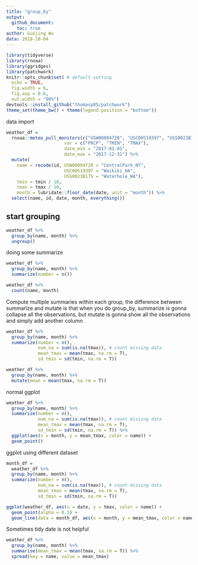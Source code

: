 ```yaml
---
title: "group_by"
output:
  github_document:
    toc: true
author: Guojing Wu
data: 2018-10-04
---
```


```r
library(tidyverse)
library(rnoaa)
library(ggridges)
library(patchwork)
knitr::opts_chunk$set( # default setting
  echo = TRUE, 
  fig.width = 6, 
  fig.asp = 0.6, 
  out.width = "90%")
devtools::install_github("thomasp85/patchwork")
theme_set(theme_bw() + theme(legend.position = "bottom"))
```

data import

```r
weather_df = 
  rnoaa::meteo_pull_monitors(c("USW00094728", "USC00519397", "USS0023B17S"),
                      var = c("PRCP", "TMIN", "TMAX"), 
                      date_min = "2017-01-01",
                      date_max = "2017-12-31") %>%
  mutate(
    name = recode(id, USW00094728 = "CentralPark_NY", 
                      USC00519397 = "Waikiki_HA",
                      USS0023B17S = "Waterhole_WA"),
    tmin = tmin / 10,
    tmax = tmax / 10,
    month = lubridate::floor_date(date, unit = "month")) %>%
  select(name, id, date, month, everything())
```

## start grouping

```r
weather_df %>% 
  group_by(name, month) %>% 
  ungroup()
```

doing some summarize

```r
weather_df %>% 
  group_by(name, month) %>% 
  summarize(number = n())

weather_df %>% 
  count(name, month)
```

Compute multiple summaries within each group, the difference between summarize and mutate is that when you do group_by, summarize is gonna collapse all the observations, but mutate is gonna show all the observations and simply add another column.

```r
weather_df %>%
  group_by(name, month) %>%
  summarize(number = n(),
            num_na = sum(is.na(tmax)), # count missing data
            mean_tmax = mean(tmax, na.rm = T), 
            sd_tmin = sd(tmin, na.rm = T))

weather_df %>%
  group_by(name, month) %>%
  mutate(mean = mean(tmax, na.rm = T))
```

normal ggplot

```r
weather_df %>%
  group_by(name, month) %>%
  summarize(number = n(),
            num_na = sum(is.na(tmax)), # count missing data
            mean_tmax = mean(tmax, na.rm = T), 
            sd_tmin = sd(tmin, na.rm = T)) %>% 
  ggplot(aes(x = month, y = mean_tmax, color = name)) +
  geom_point()

```

ggplot using different dataset

```r
month_df = 
  weather_df %>%
  group_by(name, month) %>%
  summarize(number = n(),
            num_na = sum(is.na(tmax)), # count missing data
            mean_tmax = mean(tmax, na.rm = T), 
            sd_tmin = sd(tmin, na.rm = T))

ggplot(weather_df, aes(x = date, y = tmax, color = name)) +
  geom_point(alpha = 0.5) +
  geom_line(data = month_df, aes(x = month, y = mean_tmax, color = name))
```

Sometimes tidy date is not helpful

```r
weather_df %>% 
  group_by(name, month) %>% 
  summarise(mean_tmax = mean(tmax, na.rm = T)) %>% 
  spread(key = name, value = mean_tmax)
```

